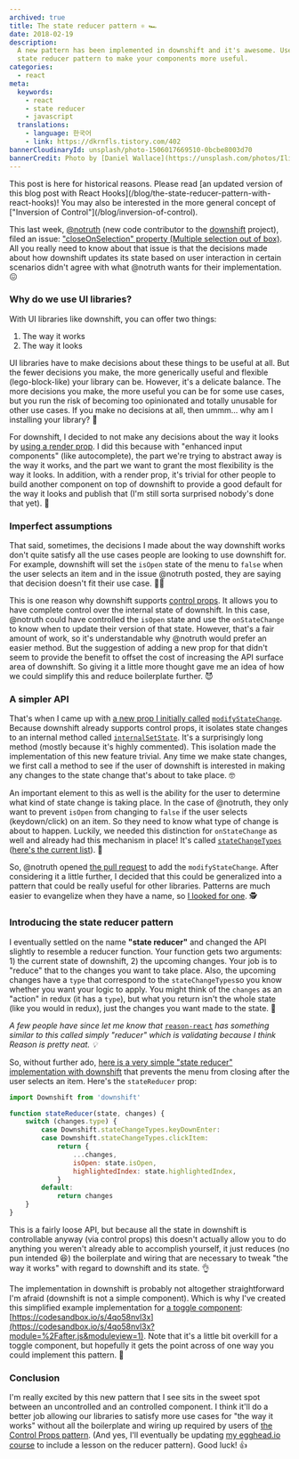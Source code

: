 ```yaml
---
archived: true
title: The state reducer pattern ⚛️ 🏎
date: 2018-02-19
description:
  A new pattern has been implemented in downshift and it's awesome. Use the
  state reducer pattern to make your components more useful.
categories:
  - react
meta:
  keywords:
    - react
    - state reducer
    - javascript
  translations:
    - language: 한국어
    - link: https://dkrnfls.tistory.com/402
bannerCloudinaryId: unsplash/photo-1506017669510-0bcbe8003d70
bannerCredit: Photo by [Daniel Wallace](https://unsplash.com/photos/IliTEyruu7U)
---
```


<callout-danger>
	This post is here for historical reasons. Please read [an updated version of
	this blog post with React
	Hooks](/blog/the-state-reducer-pattern-with-react-hooks)! You may also be
	interested in the more general concept of ["Inversion of
	Control"](/blog/inversion-of-control).
</callout-danger>

This last week, [@notruth](https://github.com/notruth) (new code contributor to
the
[downshift](https://github.com/downshift-js/downshift/blob/master/README.md#contributors)
project), filed an issue:
["closeOnSelection" property (Multiple selection out of box)](https://github.com/downshift-js/downshift/issues/319).
All you really need to know about that issue is that the decisions made about
how downshift updates its state based on user interaction in certain scenarios
didn't agree with what @notruth wants for their implementation. 😖

### Why do we use UI libraries?

With UI libraries like downshift, you can offer two things:

1.  The way it works
2.  The way it looks

UI libraries have to make decisions about these things to be useful at all. But
the fewer decisions you make, the more generically useful and flexible
(lego-block-like) your library can be. However, it's a delicate balance. The
more decisions you make, the more useful you can be for some use cases, but you
run the risk of becoming too opinionated and totally unusable for other use
cases. If you make no decisions at all, then ummm... why am I installing your
library? 🤔

For downshift, I decided to not make any decisions about the way it looks by
[using a render prop](https://cdb.reacttraining.com/use-a-render-prop-50de598f11ce).
I did this because with "enhanced input components" (like autocomplete), the
part we're trying to abstract away is the way it works, and the part we want to
grant the most flexibility is the way it looks. In addition, with a render prop,
it's trivial for other people to build another component on top of downshift to
provide a good default for the way it looks and publish that (I'm still sorta
surprised nobody's done that yet). 🤨

### Imperfect assumptions

That said, sometimes, the decisions I made about the way downshift works don't
quite satisfy all the use cases people are looking to use downshift for. For
example, downshift will set the `isOpen` state of the menu to `false` when the
user selects an item and in the issue @notruth posted, they are saying that
decision doesn't fit their use case. 🤷‍♂️

This is one reason why downshift supports
[control props](https://github.com/downshift-js/downshift#control-props). It
allows you to have complete control over the internal state of downshift. In
this case, @notruth could have controlled the `isOpen` state and use the
`onStateChange` to know when to update their version of that state. However,
that's a fair amount of work, so it's understandable why @notruth would prefer
an easier method. But the suggestion of adding a new prop for that didn't seem
to provide the benefit to offset the cost of increasing the API surface area of
downshift. So giving it a little more thought gave me an idea of how we could
simplify this and reduce boilerplate further. 😈

### A simpler API

That's when I came up with
[a new prop I initially called](https://github.com/downshift-js/downshift/issues/319#issuecomment-361640218)
[`modifyStateChange`](https://github.com/downshift-js/downshift/issues/319#issuecomment-361640218).
Because downshift already supports control props, it isolates state changes to
an internal method called
[`internalSetState`](https://github.com/downshift-js/downshift/blob/118a87234a9331e716142acfb95eb411cc4f8015/src/downshift.js#L302-L410).
It's a surprisingly long method (mostly because it's highly commented). This
isolation made the implementation of this new feature trivial. Any time we make
state changes, we first call a method to see if the user of downshift is
interested in making any changes to the state change that's about to take place.
🤓

An important element to this as well is the ability for the user to determine
what kind of state change is taking place. In the case of @notruth, they only
want to prevent `isOpen` from changing to `false` if the user selects
(keydown/click) on an item. So they need to know what type of change is about to
happen. Luckily, we needed this distinction for `onStateChange` as well and
already had this mechanism in place! It's called
[`stateChangeTypes`](https://github.com/downshift-js/downshift#statechangetypes)
([here's the current list](https://github.com/downshift-js/downshift/blob/118a87234a9331e716142acfb95eb411cc4f8015/src/downshift.js#L103-L119)).
🤖

So, @notruth opened
[the pull request](https://github.com/downshift-js/downshift/pull/320) to add
the `modifyStateChange`. After considering it a little further, I decided that
this could be generalized into a pattern that could be really useful for other
libraries. Patterns are much easier to evangelize when they have a name, so
[I looked for one](https://x.com/kentcdodds/status/958707800292470784). 🕵️

### Introducing the state reducer pattern

I eventually settled on the name **"state reducer"** and changed the API
slightly to resemble a reducer function. Your function gets two arguments: 1)
the current state of downshift, 2) the upcoming changes. Your job is to "reduce"
that to the changes you want to take place. Also, the upcoming changes have a
`type` that correspond to the `stateChangeTypes`so you know whether you want
your logic to apply. You might think of the `changes` as an "action" in redux
(it has a `type`), but what you return isn't the whole state (like you would in
redux), just the changes you want made to the state. 🔁

_A few people have since let me know that_
[`reason-react`](https://github.com/reasonml/reason-react) _has something
similar to this called simply "reducer" which is validating because I think
Reason is pretty neat. 💡_

So, without further ado,
[here is a very simple "state reducer" implementation with downshift](https://codesandbox.io/s/zy92xrwr3)
that prevents the menu from closing after the user selects an item. Here's the
`stateReducer` prop:

```js
import Downshift from 'downshift'

function stateReducer(state, changes) {
	switch (changes.type) {
		case Downshift.stateChangeTypes.keyDownEnter:
		case Downshift.stateChangeTypes.clickItem:
			return {
				...changes,
				isOpen: state.isOpen,
				highlightedIndex: state.highlightedIndex,
			}
		default:
			return changes
	}
}
```

This is a fairly loose API, but because all the state in downshift is
controllable anyway (via control props) this doesn't actually allow you to do
anything you weren't already able to accomplish yourself, it just reduces (no
pun intended 😆) the boilerplate and wiring that are necessary to tweak "the way
it works" with regard to downshift and its state. 👌

The implementation in downshift is probably not altogether straightforward I'm
afraid (downshift is not a simple component). Which is why I've created this
simplified example implementation for
[a toggle component](https://egghead.io/lessons/react-build-a-toggle-component):
[https://codesandbox.io/s/4qo58nvl3x](https://codesandbox.io/s/4qo58nvl3x?module=%2Fafter.js&moduleview=1).
Note that it's a little bit overkill for a toggle component, but hopefully it
gets the point across of one way you could implement this pattern. 🤝

### Conclusion

I'm really excited by this new pattern that I see sits in the sweet spot between
an uncontrolled and an controlled component. I think it'll do a better job
allowing our libraries to satisfy more use cases for "the way it works" without
all the boilerplate and wiring up required by users of
[the Control Props pattern](https://egghead.io/lessons/react-make-controlled-react-components-with-control-props).
(And yes, I'll eventually be updating
[my egghead.io course](http://kcd.im/advanced-react) to include a lesson on the
reducer pattern). Good luck! 👍
